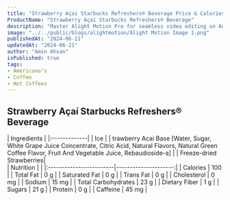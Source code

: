 ```yaml
---
title: "Strawberry Açaí Starbucks Refreshers® Beverage Price & Calories"
ProductName: "Strawberry Açaí Starbucks Refreshers® Beverage" 
description: "Master Alight Motion Pro for seamless video editing on Android, iOS, and Tablets with our ultimate guide, unlocking advanced features and elevating your skills in 2024!"
image: "../../public/blogs/alightmotion/Alight Motion Image 1.png"
publishedAt: "2024-06-21"
updatedAt: "2024-06-21"
author: "Amin Ahsan"
isPublished: true
tags:
- Americano's
- Coffee
- Hot Coffees   
---
```


 
## Strawberry Açaí Starbucks Refreshers® Beverage 
  
<div className="tables-container">
  <div className="table-wrapper">
    | Ingredients  |  
    |:-------------|
    | Ice        |
    | trawberry Acai Base [Water, Sugar, White Grape Juice Concentrate, Citric Acid, Natural Flavors, Natural Green Coffee Flavor, Fruit And Vegetable Juice, Rebaudioside-a]       |
    | Freeze-dried Strawberries|
  </div>
  <div className="table-wrapper">
    | Nutrition               |                      |  
    |:------------------------|---------------------:|
    | Calories                | 100                   |
    | Total Fat               | 0 g                  |
    | Saturated Fat           | 0 g                  |
    | Trans Fat               | 0 g                  |
    | Cholesterol             | 0 mg                 |
    | Sodium                  | 15 mg                |
    | Total Carbohydrates     | 23 g                  |
    | Dietary Fiber           | 1 g                  |
    | Sugars                  | 21 g                  |
    | Protein                 | 0 g                  |
    | Caffeine                | 45 mg               |
  </div>
</div>
<style jsx>{`
  .tables-container {
    display: flex;
    flex-direction: row;
    gap: 30px;
  }
  .table-wrapper {
    width: 500px; /* Adjust as needed */
  }
  @media (max-width: 768px) {
    .tables-container {
      flex-direction: column;
      gap: 0px; /* Adjust as needed */
    }
    .table-wrapper {
      width: 100%; /* Adjust as needed */
    }
  }
`}</style>
